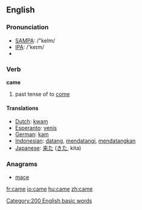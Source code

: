 ==English==

{{rank|those|own|old|106|came|men|come|without}}


=== Pronunciation ===
*[[w:SAMPA|SAMPA]]: /"keIm/
*[[w:IPA|IPA]]: /'keɪm/
*{{audio|en-us-came.ogg|Audio (US)}}

=== Verb ===
'''came'''

# past tense of to [[come]]

==== Translations ====
*[[Dutch]]: [[kwam]]
*[[Esperanto]]: [[venis]]
*[[German]]: [[kam]]
*[[Indonesian]]: [[datang]], [[datang|mendatangi]], [[datang|mendatangkan]]
*[[Japanese]]: [[来た]] ([[きた]], kita)

===Anagrams===
*[[mace]]

[[Category:200 English basic words]]

[[fr:came]]
[[io:came]]
[[hu:came]]
[[zh:came]]